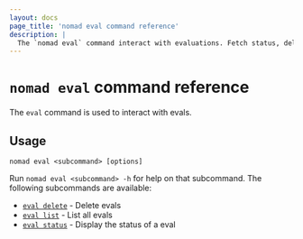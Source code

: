 ```yaml
---
layout: docs
page_title: 'nomad eval command reference'
description: |
  The `nomad eval` command interact with evaluations. Fetch status, delete an evaluation, and list all evaluations.
---
```


# `nomad eval` command reference

The `eval` command is used to interact with evals.

## Usage

```plaintext
nomad eval <subcommand> [options]
```

Run `nomad eval <subcommand> -h` for help on that subcommand. The following
subcommands are available:
- [`eval delete`][delete] - Delete evals
- [`eval list`][list] - List all evals
- [`eval status`][status] - Display the status of a eval

[delete]: /nomad/commands/eval/delete 'Delete evals'
[list]: /nomad/commands/eval/list 'List all evals'
[status]: /nomad/commands/eval/status 'Display the status of a eval'
